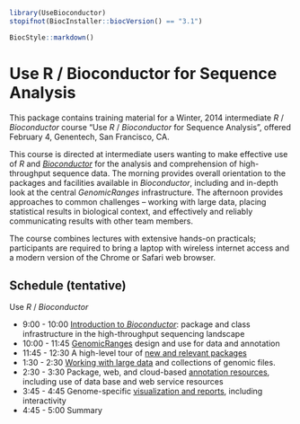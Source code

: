 <!--
%\VignetteIndexEntry{01. Use R / Bioconductor for Sequence Analysis}
%\VignettePackage{UseBioconductor}
%\VignetteEngine{knitr::knitr}
-->

```r
library(UseBioconductor)
stopifnot(BiocInstaller::biocVersion() == "3.1")
```

```r
BiocStyle::markdown()
```

# Use R / Bioconductor for Sequence Analysis

This package contains training material for a Winter, 2014
intermediate _R_ / _Bioconductor_ course "Use _R_ / _Bioconductor_ for
Sequence Analysis", offered February 4, Genentech, San Francisco, CA.

This course is directed at intermediate users wanting to make
effective use of _R_ and _[Bioconductor](http://bioconductor.org)_ for
the analysis and comprehension of high-throughput sequence data. The
morning provides overall orientation to the packages and facilities
available in _Bioconductor_, including and in-depth look at the
central _GenomicRanges_ infrastructure. The afternoon provides
approaches to common challenges -- working with large data, placing
statistical results in biological context, and effectively and
reliably communicating results with other team members.  

The course combines lectures with extensive hands-on practicals;
participants are required to bring a laptop with wireless internet
access and a modern version of the Chrome or Safari web browser.

## Schedule (tentative)

Use _R_ / _Bioconductor_

- 9:00 - 10:00
  [Introduction to _Bioconductor_](A01.1_IntroductionToBioconductor.html):
  package and class infrastructure in the high-throughput sequencing
  landscape
- 10:00 - 11:45 [GenomicRanges](A01.2_GenomicRanges.html)
  design and use for data and annotation 
- 11:45 - 12:30 A high-level tour of
  [new and relevant packages](A01.3_NewPackages.html)
- 1:30 - 2:30 [Working with large data](A01.4_LargeData.html) and
  collections of genomic files.
- 2:30 - 3:30 Package, web, and cloud-based
  [annotation resources](A01.5_Annotation.html), including use of data
  base and web service resources
- 3:45 - 4:45 Genome-specific
  [visualization and reports](A01.6_Shiny.html), including
  interactivity
- 4:45 - 5:00 Summary
